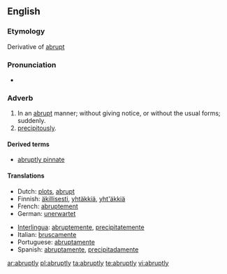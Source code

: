 ==English==

===Etymology===
Derivative of [[abrupt]]

===Pronunciation===
*{{audio|en-us-abruptly.ogg|Audio (US)}}


===Adverb===
{{en-adv}}

# In an [[abrupt]] manner; without giving notice, or without the usual forms; suddenly.
# [[precipitously]].

====Derived terms====
*[[abruptly pinnate]]

====Translations====
{{trans-top|in an abrupt manner}}
{{trans-mid}}
{{trans-bottom}}

{{trans-top|precipitously}}
{{trans-mid}}
{{trans-bottom}}

{{checktrans-top}}
*Dutch: [[plots]], [[abrupt]]
*Finnish: [[äkillisesti]], [[yhtäkkiä]], [[yht'äkkiä]]
*French: [[abruptement]]
*German: [[unerwartet]]
{{trans-mid}}
*[[Interlingua]]: [[abruptemente]], [[precipitatemente]]
*Italian: [[bruscamente]]
*Portuguese: [[abruptamente]]
*Spanish: [[abruptamente]], [[precipitadamente]]
{{trans-bottom}}

[[ar:abruptly]]
[[pl:abruptly]]
[[ta:abruptly]]
[[te:abruptly]]
[[vi:abruptly]]